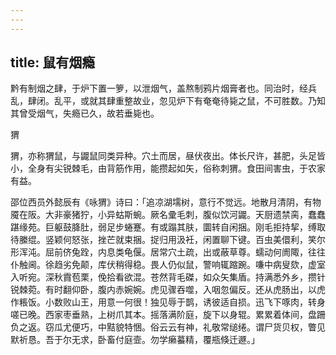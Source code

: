 ```yaml
---
---
---
```

title: 鼠有烟瘾
---



黔有制烟之肆，于炉下置一箩，以泄烟气，盖熬制鸦片烟膏者也。同治时，经兵乱，肆闭。乱平，或就其肆重整故业，忽见炉下有奄奄待毙之鼠，不可胜数。乃知其曾受烟气，失瘾已久，故若垂毙也。

猬

猬，亦称猬鼠，与鼹鼠同类异种。穴土而居，昼伏夜出。体长尺许，甚肥，头足皆小，全身有尖锐棘毛，由背筋作用，能攒起如矢，俗称刺猬。食田间害虫，于农家有益。

邵位西员外懿辰有《咏猬》诗曰：「追凉湖壖树，意行不觉远。地散月清阴，有物魇在阪。大非豪猪狞，小异蛄斯蜿。厥名彚毛刺，腹似饮河鼹。天厨遗禁脔，蠢蠢踸缘苑。巨躯鼓胮肚，弱足步蜷蹇。有或蹋其肤，圜转自闲捆。刚毛拒持挈，缚取待縢绲。竖颖何怒张，挫芒就束捆。捉归用汲衽，闲置聊下键。百虫美儇利，笑尔形浑沌。屈前侪兔跧，内息类龟偃。居常穴土疏，出或蔽草尊。蠕动何阓陬，往往仆触阃。徐趋劣免颠，库伏稍得稳。畏人仍似鼠，警响辄蹜踠。嗛中病叟欬，虚室入听宛。深秋霣苞栗，俛拾看欲混。苍然背毛磔，如众矢集盾。持满悉外乡，攒针锐棘菀。有时翻仰卧，腹内赤婉婉。虎见骤吞噬，入咽忽偏反。还从虎肠出，以虎作粻饭。小数败山王，用意一何很！独见辱于鹊，诱彼适自损。迅飞下啄肉，转身嗟已晚。西家枣垂熟，上树爪其本。摇落满阶庭，旋下以身辊。累累着体间，盘跚负之返。窃瓜尤便巧，中黠貌特悃。俗云云有神，礼敬常缒绻。谓尸货贝权，瞥见默祈恳。吾于尔无求，卧畜付庭壸。勿学癞蟇精，覆瓶倏迁遯。」
